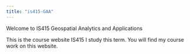 ```yaml
---
title: "is415-GAA"
---
```


Welcome to IS415 Geospatial Analytics and Applications

This is the course website IS415 I study this term. You will find my course work on this website.